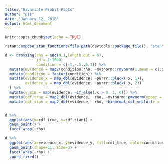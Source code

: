 ---
title: "Bivariate Probit Plots"
author: "pss"
date: "January 12, 2018"
output: html_document
---

```{r setup, include=FALSE}
knitr::opts_chunk$set(echo = TRUE)

rstan::expose_stan_functions(file.path(devtools::package_file(), "stan", paste0("bivariate_probit_mixed", ".stan")))

d <- crossing(rho = seq(0,1,length.out = 6),
              id = 1:1000,
              condition = c(-1,-.5,.5,1)) %>%
  mutate(evidence = map2(condition,rho, ~mvtnorm::rmvnorm(1,mean = c(.x,.x), sigma = matrix(c(1,.y,.y,1), 2,2)))) %>%
  mutate(condition = factor(condition)) %>%
  mutate(evidence_x = map_dbl(evidence, ~purrr::pluck(.x, 1)),
         evidence_y = map_dbl(evidence, ~purrr::pluck(.x, 2))
  ) %>%
  mutate(y_sim = map(evidence, ~if_else(.x > 0, 1, 0))) %>%
  mutate(cdf_true = map2_dbl(evidence,  rho, ~mvtnorm::pmvnorm(upper = as.vector(.x), corr = matrix(c(1,.y,.y,1), 2,2)))) %>%
  mutate(cdf_stan = map2_dbl(evidence,  rho, ~binormal_cdf_vector(z = .x, rho = .y)))



```


```{r}

d %>%
  ggplot(aes(x=cdf_true, y=cdf_stan)) +
  geom_point() +
  facet_wrap(~rho)

```


```{r fig.width = 14, fig.asp = 1}

d %>% 
  ggplot(aes(x=evidence_x, y=evidence_y, fill=cdf_true, color=condition)) +
  geom_point(shape=21, size=3) +
  facet_wrap(~rho) +
  coord_fixed()

```

